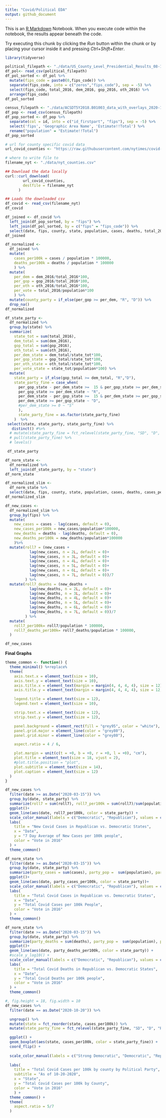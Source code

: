 ```yaml
---
title: "Covid/Political EDA"
output: github_document
---
```


This is an [R Markdown](http://rmarkdown.rstudio.com) Notebook. When you execute code within the notebook, the results appear beneath the code.

Try executing this chunk by clicking the _Run_ button within the chunk or by placing your cursor inside it and pressing _Ctrl+Shift+Enter_.

```r
library(tidyverse)
```

```r
political_filepath <- "./data/US_County_Level_Presidential_Results_08-16.csv"
df_pol<- read_csv(political_filepath)
df_pol_sorted <- df_pol %>%
  mutate(fips_code = paste0(0,fips_code)) %>%
  separate(fips_code, into = c("zeros","fips_code"), sep = -5) %>%
  select(fips_code, total_2016, dem_2016, gop_2016, oth_2016) %>%
  arrange(fips_code)
df_pol_sorted
```

```r
census_filepath <- "./data/ACSDT5Y2018.B01003_data_with_overlays_2020-10-07T194616.csv"
df_pop <- read_csv(census_filepath)
df_pop_sorted <- df_pop %>%
  separate(col = id, into = c("id_firstpart", "fips"), sep = -5) %>%
  select('fips', 'Geographic Area Name', 'Estimate!!Total') %>%
  rename("population" = "Estimate!!Total")
df_pop_sorted
```

```r
# url for county specific covid data
url_covid_counties <- "https://raw.githubusercontent.com/nytimes/covid-19-data/master/us-counties.csv"

# where to write file to
filename_nyt <- "./data/nyt_counties.csv"

## Download the data locally
curl::curl_download(
        url_covid_counties,
        destfile = filename_nyt
      )

## Loads the downloaded csv
df_covid <- read_csv(filename_nyt)
df_covid
```

```r
df_joined <- df_covid %>%
  left_join(df_pop_sorted, by = "fips") %>%
  left_join(df_pol_sorted, by = c("fips" = "fips_code")) %>%
  select(date, fips, county, state, population, cases, deaths, total_2016, dem_2016, gop_2016, oth_2016 )
df_joined
```

```r
df_normalized <-
  df_joined %>%
  mutate(
    cases_per100k = cases / population * 100000,
    deaths_per100k = deaths / population * 100000
    ) %>%
  mutate(
    per_dem = dem_2016/total_2016*100,
    per_gop = gop_2016/total_2016*100,
    per_oth = oth_2016/total_2016*100,
    per_vote = total_2016/population*100
    ) %>%
  mutate(county_party = if_else(per_gop >= per_dem, "R", "D")) %>%
  drop_na()
df_normalized
```

```r
df_state_party <-
  df_normalized %>%
  group_by(state) %>%
  summarize(
    state_tot = sum(total_2016), 
    dem_total = sum(dem_2016), 
    gop_total = sum(gop_2016),
    oth_total = sum(oth_2016),
    per_dem_state = dem_total/state_tot*100,
    per_gop_state = gop_total/state_tot*100,
    per_oth_state = oth_total/state_tot*100,
    per_vote_state = state_tot/population*100) %>%
  mutate(
    state_party = if_else(gop_total >= dem_total, "R","D"),
    state_party_fine = case_when(
      per_gop_state - per_dem_state >=  15 & per_gop_state >= per_dem_state ~ "SR",
      per_gop_state >= per_dem_state ~ "R",
      per_dem_state - per_gop_state >=  15 & per_dem_state >= per_gop_state ~ "SD",
      per_dem_state >= per_gop_state ~ "D",
      #per_dem_state >= 0 ~ "S"
      ),
      state_party_fine = as.factor(state_party_fine)
    )  %>%
 select(state, state_party, state_party_fine) %>%
   distinct() #%>%
  # mutate(state_party_fine = fct_relevel(state_party_fine, "SD", "D", "R", "SR")) %>%
  # pull(state_party_fine) %>%
  # levels()

 df_state_party
```

```r
df_norm_state <-
  df_normalized %>%
  left_join(df_state_party, by = "state")
df_norm_state
```

```r
df_normalized_slim <-
  df_norm_state %>%
  select(date, fips, county, state, population, cases, deaths, cases_per100k, deaths_per100k, county_party, state_party, state_party_fine)
df_normalized_slim
```

```r
df_new_cases <-
  df_normalized_slim %>%
  group_by(fips) %>%
  mutate(
    new_cases = cases - lag(cases, default = 0),
    new_cases_per100k = new_cases/population*100000,
    new_deaths = deaths - lag(deaths, default = 0),
    new_deaths_per100k = new_deaths/population*100000
    )%>%
  mutate(roll7 = (new_cases +
           lag(new_cases, n = 2L, default = 0)+
           lag(new_cases, n = 3L, default = 0)+
           lag(new_cases, n = 4L, default = 0)+
           lag(new_cases, n = 5L, default = 0)+
           lag(new_cases, n = 6L, default = 0)+
           lag(new_cases, n = 7L, default = 0))/7
         ) %>%
  mutate(roll7_deaths = (new_deaths +
           lag(new_deaths, n = 2L, default = 0)+
           lag(new_deaths, n = 3L, default = 0)+
           lag(new_deaths, n = 4L, default = 0)+
           lag(new_deaths, n = 5L, default = 0)+
           lag(new_deaths, n = 6L, default = 0)+
           lag(new_deaths, n = 7L, default = 0))/7
         ) %>%
  mutate(
    roll7_per100k= roll7/population * 100000,
    roll7_deaths_per100k= roll7_deaths/population * 100000,
  )

df_new_cases
```

**Final Graphs**

```r
theme_common <- function() {
  theme_minimal() %+replace%
  theme(
    axis.text.x = element_text(size = 10),
    axis.text.y = element_text(size = 10),
    axis.title.x = element_text(margin = margin(4, 4, 4, 4), size = 12),
    axis.title.y = element_text(margin = margin(4, 4, 4, 4), size = 12, angle = 90),

    legend.title = element_text(size = 12),
    legend.text = element_text(size = 10),

    strip.text.x = element_text(size = 12),
    strip.text.y = element_text(size = 12),

    panel.background = element_rect(fill = "grey95", color = "white"),
    panel.grid.major = element_line(color = "grey80"),
    panel.grid.minor = element_line(color = "grey80"),

    aspect.ratio = 4 / 6,

    plot.margin = unit(c(t = +0, b = +0, r = +0, l = +0), "cm"),
    plot.title = element_text(size = 18, vjust = 2),
    #plot.title.position = "plot",
    plot.subtitle = element_text(size = 14),
    plot.caption = element_text(size = 12)
  )
}
```

```r
df_new_cases %>%
  filter(date >= as.Date("2020-03-15")) %>%
  group_by(date, state_party) %>%
  summarize(roll7 = sum(roll7), roll7_per100k = sum(roll7)/sum(population)*100000) %>%
  ggplot()+
  geom_line(aes(date, roll7_per100k, color = state_party)) +
  scale_color_manual(labels = c("Democratic", "Republican"), values = c('Blue','Red'))+
  labs(
    title = "New Covid Cases in Republican vs. Democratic States",
    x = "Date",
    y = "7 Day Average of New Cases per 100k people",
    color = "Vote in 2016"
  ) +
  theme_common()
```

```r
df_norm_state %>%
  filter(date >= as.Date("2020-03-15")) %>%
  group_by(date, state_party) %>%  
  summarize(party_cases = sum(cases), party_pop =  sum(population), party_cases_per100k = party_cases/party_pop*100000) %>%
  ggplot()+
  geom_line(aes(date, party_cases_per100k, color = state_party))+
  scale_color_manual(labels = c("Democratic", "Republican"), values = c('Blue','Red'))+
  labs(
    title = "Total Covid Cases in Republican vs. Democratic States",
    x = "Date",
    y = "Total Covid Cases per 100k People",
    color = "Vote in 2016"
  ) +
  theme_common()
```

```r
df_norm_state %>%
  filter(date >= as.Date("2020-03-15")) %>%
  group_by(date, state_party) %>%
  summarize(party_deaths = sum(deaths), party_pop =  sum(population), party_deaths_per100k = party_deaths/party_pop*100000) %>%
  ggplot()+
  geom_line(aes(date, party_deaths_per100k, color = state_party)) +
  #scale_y_log10() +
  scale_color_manual(labels = c("Democratic", "Republican"), values = c('Blue','Red'))+
  labs(
    title = "Total Covid Deaths in Republican vs. Democratic States",
    x = "Date",
    y = "Total Covid Deaths per 100k people",
    color = "Vote in 2016"
  ) +
  theme_common()
```
```r
#, fig.height = 18, fig.width = 10
df_new_cases %>%
  filter(date == as.Date("2020-10-20")) %>%

  ungroup() %>%
  mutate(state = fct_reorder(state, cases_per100k)) %>%
  mutate(state_party_fine = fct_relevel(state_party_fine, "SD", "D", "R", "SR")) %>%

  ggplot() +
  geom_boxplot(aes(state, cases_per100k, color = state_party_fine)) +
  coord_flip() +
  
  scale_color_manual(labels = c("Strong Democratic", "Democratic", "Republican", "Strong Republican"), values = c('dodgerblue4', 'dodgerblue2','firebrick1', 'firebrick'))+
  
  labs(
    title = "Total Covid Cases per 100k by county by Political Party",
    subtitle = "As of 10-20-2020",
    x = "State",
    y = "Total Covid Cases per 100k by County",
    color = "Vote in 2016"
    ) +
  theme_common() +
  theme(
    aspect.ratio = 5/7
  )
```